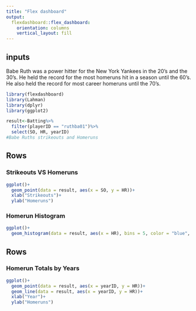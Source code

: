 ```yaml
---
title: "Flex dashboard"
output: 
  flexdashboard::flex_dashboard:
    orientation: columns
    vertical_layout: fill
---
```

inputs{.sidebar}
---------------
Babe Ruth was a power hitter for the New York Yankees in the 20's and the 30's. He held the record for the most homeruns hit in a season until the 60's. He also held the record for most career homeruns until the 70's.

```r
library(flexdashboard)
library(Lahman)
library(dplyr)
library(ggplot2)

result<-Batting%>%
  filter(playerID == "ruthba01")%>%
  select(SO, HR, yearID)
#Babe Ruths strikeouts and Homeruns
```

Rows {data-width=350}
-----------------------------------------------------------------------

### Strikeouts VS Homeruns

```r
ggplot()+
  geom_point(data = result, aes(x = SO, y = HR))+
  xlab("Strikeouts")+
  ylab("Homeruns")
```


### Homerun Histogram

```r
ggplot()+
  geom_histogram(data = result, aes(x = HR), bins = 5, color = "blue", fill = "white")
```


Rows {data-width=650}
-----------------------------------------------------------------------

### Homerun Totals by Years

```r
ggplot()+
  geom_point(data = result, aes(x = yearID, y = HR))+
  geom_line(data = result, aes(x = yearID, y = HR))+
  xlab("Year")+
  ylab("Homeruns")
```

